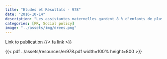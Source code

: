 ```yaml
---
title: "Etudes et Résultats - 978"
date: "2016-10-14"
description: "Les assistantes maternelles gardent 8 % d'enfants de plus en 2014 qu�en 2010"
categories: [FR, Social policy]
image: "../assets/img/drees.png"
---
```


Link to [publication {{< fa link >}}](https://drees.solidarites-sante.gouv.fr/publications/etudes-et-resultats/les-assistantes-maternelles-gardent-8-denfants-de-plus-en-2014)

{{< pdf ../assets/resources/er978.pdf width=100% height=800 >}}
